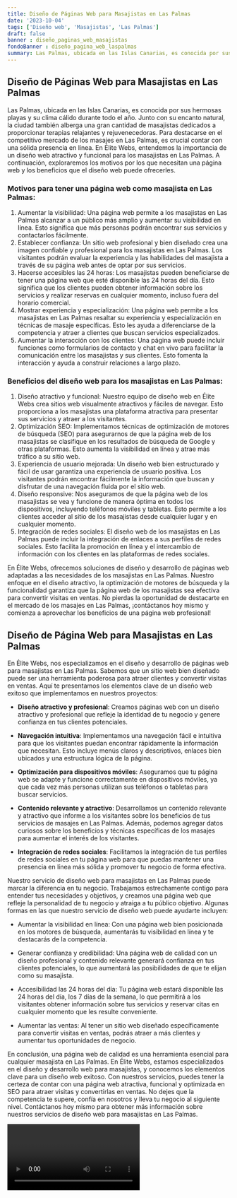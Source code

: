 ```yaml
---
title: Diseño de Páginas Web para Masajistas en Las Palmas
date: '2023-10-04'
tags: ['Diseño web', 'Masajistas', 'Las Palmas']
draft: false
banner : diseño_paginas_web_masajistas
fondoBanner : diseño_pagina_web_laspalmas
summary: Las Palmas, ubicada en las Islas Canarias, es conocida por sus hermosas playas y su clima cálido durante todo el año. Junto con su encanto natural, la ciudad también alberga una gran cantidad de masajistas dedicados a proporcionar terapias relajantes y rejuvenecedoras. Para destacarse en el competitivo mercado de los masajes en Las Palmas, es crucial contar con una sólida presencia en línea. En Élite Webs, entendemos la importancia de un diseño web atractivo y funcional para los masajistas en Las Palmas. A continuación, exploraremos los motivos por los que necesitan una página web y los beneficios que el diseño web puede ofrecerles.
---
```


## Diseño de Páginas Web para Masajistas en Las Palmas

Las Palmas, ubicada en las Islas Canarias, es conocida por sus hermosas playas y su clima cálido durante todo el año. Junto con su encanto natural, la ciudad también alberga una gran cantidad de masajistas dedicados a proporcionar terapias relajantes y rejuvenecedoras. Para destacarse en el competitivo mercado de los masajes en Las Palmas, es crucial contar con una sólida presencia en línea. En Élite Webs, entendemos la importancia de un diseño web atractivo y funcional para los masajistas en Las Palmas. A continuación, exploraremos los motivos por los que necesitan una página web y los beneficios que el diseño web puede ofrecerles.

### Motivos para tener una página web como masajista en Las Palmas:
1. Aumentar la visibilidad: Una página web permite a los masajistas en Las Palmas alcanzar a un público más amplio y aumentar su visibilidad en línea. Esto significa que más personas podrán encontrar sus servicios y contactarlos fácilmente.
2. Establecer confianza: Un sitio web profesional y bien diseñado crea una imagen confiable y profesional para los masajistas en Las Palmas. Los visitantes podrán evaluar la experiencia y las habilidades del masajista a través de su página web antes de optar por sus servicios.
3. Hacerse accesibles las 24 horas: Los masajistas pueden beneficiarse de tener una página web que esté disponible las 24 horas del día. Esto significa que los clientes pueden obtener información sobre los servicios y realizar reservas en cualquier momento, incluso fuera del horario comercial.
4. Mostrar experiencia y especialización: Una página web permite a los masajistas en Las Palmas resaltar su experiencia y especialización en técnicas de masaje específicas. Esto les ayuda a diferenciarse de la competencia y atraer a clientes que buscan servicios especializados.
5. Aumentar la interacción con los clientes: Una página web puede incluir funciones como formularios de contacto y chat en vivo para facilitar la comunicación entre los masajistas y sus clientes. Esto fomenta la interacción y ayuda a construir relaciones a largo plazo.

### Beneficios del diseño web para los masajistas en Las Palmas:
1. Diseño atractivo y funcional: Nuestro equipo de diseño web en Élite Webs crea sitios web visualmente atractivos y fáciles de navegar. Esto proporciona a los masajistas una plataforma atractiva para presentar sus servicios y atraer a los visitantes.
2. Optimización SEO: Implementamos técnicas de optimización de motores de búsqueda (SEO) para asegurarnos de que la página web de los masajistas se clasifique en los resultados de búsqueda de Google y otras plataformas. Esto aumenta la visibilidad en línea y atrae más tráfico a su sitio web.
3. Experiencia de usuario mejorada: Un diseño web bien estructurado y fácil de usar garantiza una experiencia de usuario positiva. Los visitantes podrán encontrar fácilmente la información que buscan y disfrutar de una navegación fluida por el sitio web.
4. Diseño responsive: Nos aseguramos de que la página web de los masajistas se vea y funcione de manera óptima en todos los dispositivos, incluyendo teléfonos móviles y tabletas. Esto permite a los clientes acceder al sitio de los masajistas desde cualquier lugar y en cualquier momento.
5. Integración de redes sociales: El diseño web de los masajistas en Las Palmas puede incluir la integración de enlaces a sus perfiles de redes sociales. Esto facilita la promoción en línea y el intercambio de información con los clientes en las plataformas de redes sociales.

En Élite Webs, ofrecemos soluciones de diseño y desarrollo de páginas web adaptadas a las necesidades de los masajistas en Las Palmas. Nuestro enfoque en el diseño atractivo, la optimización de motores de búsqueda y la funcionalidad garantiza que la página web de los masajistas sea efectiva para convertir visitas en ventas. No pierdas la oportunidad de destacarte en el mercado de los masajes en Las Palmas, ¡contáctanos hoy mismo y comienza a aprovechar los beneficios de una página web profesional!

<GifSeo />

<Cta />

## Diseño de Página Web para Masajistas en Las Palmas

En Élite Webs, nos especializamos en el diseño y desarrollo de páginas web para masajistas en Las Palmas. Sabemos que un sitio web bien diseñado puede ser una herramienta poderosa para atraer clientes y convertir visitas en ventas. Aquí te presentamos los elementos clave de un diseño web exitoso que implementamos en nuestros proyectos:

- **Diseño atractivo y profesional**: Creamos páginas web con un diseño atractivo y profesional que refleje la identidad de tu negocio y genere confianza en tus clientes potenciales.

- **Navegación intuitiva**: Implementamos una navegación fácil e intuitiva para que los visitantes puedan encontrar rápidamente la información que necesitan. Esto incluye menús claros y descriptivos, enlaces bien ubicados y una estructura lógica de la página.

- **Optimización para dispositivos móviles**: Aseguramos que tu página web se adapte y funcione correctamente en dispositivos móviles, ya que cada vez más personas utilizan sus teléfonos o tabletas para buscar servicios.

- **Contenido relevante y atractivo**: Desarrollamos un contenido relevante y atractivo que informe a los visitantes sobre los beneficios de tus servicios de masajes en Las Palmas. Además, podemos agregar datos curiosos sobre los beneficios y técnicas específicas de los masajes para aumentar el interés de los visitantes.

- **Integración de redes sociales**: Facilitamos la integración de tus perfiles de redes sociales en tu página web para que puedas mantener una presencia en línea más sólida y promover tu negocio de forma efectiva.

Nuestro servicio de diseño web para masajistas en Las Palmas puede marcar la diferencia en tu negocio. Trabajamos estrechamente contigo para entender tus necesidades y objetivos, y creamos una página web que refleje la personalidad de tu negocio y atraiga a tu público objetivo. Algunas formas en las que nuestro servicio de diseño web puede ayudarte incluyen:

- Aumentar la visibilidad en línea: Con una página web bien posicionada en los motores de búsqueda, aumentarás tu visibilidad en línea y te destacarás de la competencia.

- Generar confianza y credibilidad: Una página web de calidad con un diseño profesional y contenido relevante generará confianza en tus clientes potenciales, lo que aumentará las posibilidades de que te elijan como su masajista.

- Accesibilidad las 24 horas del día: Tu página web estará disponible las 24 horas del día, los 7 días de la semana, lo que permitirá a los visitantes obtener información sobre tus servicios y reservar citas en cualquier momento que les resulte conveniente.

- Aumentar las ventas: Al tener un sitio web diseñado específicamente para convertir visitas en ventas, podrás atraer a más clientes y aumentar tus oportunidades de negocio.

En conclusión, una página web de calidad es una herramienta esencial para cualquier masajista en Las Palmas. En Élite Webs, estamos especializados en el diseño y desarrollo web para masajistas, y conocemos los elementos clave para un diseño web exitoso. Con nuestros servicios, puedes tener la certeza de contar con una página web atractiva, funcional y optimizada en SEO para atraer visitas y convertirlas en ventas. No dejes que la competencia te supere, confía en nosotros y lleva tu negocio al siguiente nivel. Contáctanos hoy mismo para obtener más información sobre nuestros servicios de diseño web para masajistas en Las Palmas.

<Video />

<CtaBot job='Masajistas' city='Las Palmas'/>

<Gmaps query='Las Palmas+españa+maps' />